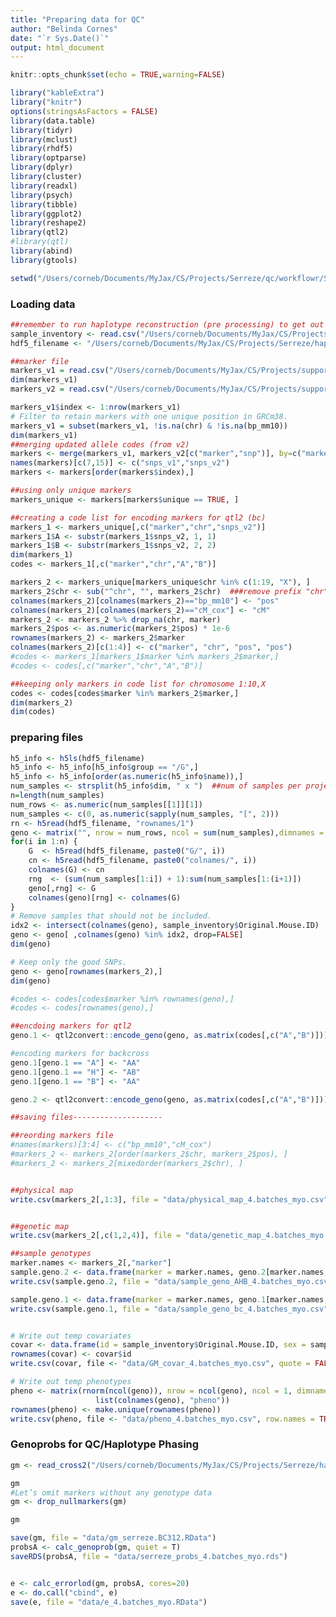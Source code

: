 ```yaml
---
title: "Preparing data for QC"
author: "Belinda Cornes"
date: "`r Sys.Date()`"
output: html_document
---
```


```r
knitr::opts_chunk$set(echo = TRUE,warning=FALSE)

library("kableExtra")
library("knitr")
options(stringsAsFactors = FALSE)
library(data.table) 
library(tidyr)     
library(mclust)     
library(rhdf5)      
library(optparse)
library(dplyr)
library(cluster)
library(readxl)
library(psych)
library(tibble)
library(ggplot2)
library(reshape2)
library(qtl2)
#library(qtl)
library(abind)
library(gtools)

setwd("/Users/corneb/Documents/MyJax/CS/Projects/Serreze/qc/workflowr/Serreze-T1D_Workflow")

```


### Loading data
```r

##remember to run haplotype reconstruction (pre processing) to get out sample_inventory and hdf5 file
sample_inventory <- read.csv("/Users/corneb/Documents/MyJax/CS/Projects/Serreze/haplotype.reconstruction/output_4.batches_myo_corrected/DODB_inventory_serreze_myo_4.batches_DO.csv", stringsAsFactors=FALSE, colClasses = c("character"))
hdf5_filename <- "/Users/corneb/Documents/MyJax/CS/Projects/Serreze/haplotype.reconstruction/output_4.batches_myo/hdf5_serreze_myo_4.batches_DO.h5"

##marker file
markers_v1 = read.csv("/Users/corneb/Documents/MyJax/CS/Projects/support.files/MUGAarrays/UWisc/gm_uwisc_v1.csv", as.is=T)
dim(markers_v1)
markers_v2 = read.csv("/Users/corneb/Documents/MyJax/CS/Projects/support.files/MUGAarrays/UWisc/gm_uwisc_v2.csv", as.is=T)

markers_v1$index <- 1:nrow(markers_v1)
# Filter to retain markers with one unique position in GRCm38.
markers_v1 = subset(markers_v1, !is.na(chr) & !is.na(bp_mm10))
dim(markers_v1)
##merging updated allele codes (from v2)
markers <- merge(markers_v1, markers_v2[c("marker","snp")], by=c("marker"), all.x=T)
names(markers)[c(7,15)] <- c("snps_v1","snps_v2")
markers <- markers[order(markers$index),]

##using only unique markers
markers_unique <- markers[markers$unique == TRUE, ]

##creating a code list for encoding markers for qtl2 (bc)
markers_1 <- markers_unique[,c("marker","chr","snps_v2")]
markers_1$A <- substr(markers_1$snps_v2, 1, 1)
markers_1$B <- substr(markers_1$snps_v2, 2, 2)
dim(markers_1)
codes <- markers_1[,c("marker","chr","A","B")]

markers_2 <- markers_unique[markers_unique$chr %in% c(1:19, "X"), ]
markers_2$chr <- sub("^chr", "", markers_2$chr)  ###remove prefix "chr"
colnames(markers_2)[colnames(markers_2)=="bp_mm10"] <- "pos" 
colnames(markers_2)[colnames(markers_2)=="cM_cox"] <- "cM"
markers_2 <- markers_2 %>% drop_na(chr, marker) 
markers_2$pos <- as.numeric(markers_2$pos) * 1e-6
rownames(markers_2) <- markers_2$marker
colnames(markers_2)[c(1:4)] <- c("marker", "chr", "pos", "pos")
#codes <- markers_1[markers_1$marker %in% markers_2$marker,]
#codes <- codes[,c("marker","chr","A","B")]

##keeping only markers in code list for chromosome 1:10,X
codes <- codes[codes$marker %in% markers_2$marker,]
dim(markers_2)
dim(codes)

```

### preparing files
```r


h5_info <- h5ls(hdf5_filename)
h5_info <- h5_info[h5_info$group == "/G",]
h5_info <- h5_info[order(as.numeric(h5_info$name)),]
num_samples <- strsplit(h5_info$dim, " x ")  ##num of samples per project
n=length(num_samples)
num_rows <- as.numeric(num_samples[[1]][1])
num_samples <- c(0, as.numeric(sapply(num_samples, "[", 2)))  
rn <- h5read(hdf5_filename, "rownames/1")
geno <- matrix("", nrow = num_rows, ncol = sum(num_samples),dimnames = list(rn, rep("", sum(num_samples))))
for(i in 1:n) {
    G  <- h5read(hdf5_filename, paste0("G/", i))
    cn <- h5read(hdf5_filename, paste0("colnames/", i))
    colnames(G) <- cn
    rng  <- (sum(num_samples[1:i]) + 1):sum(num_samples[1:(i+1)])
    geno[,rng] <- G
    colnames(geno)[rng] <- colnames(G)
} 
# Remove samples that should not be included.
idx2 <- intersect(colnames(geno), sample_inventory$Original.Mouse.ID)
geno <- geno[ ,colnames(geno) %in% idx2, drop=FALSE]
dim(geno)

# Keep only the good SNPs.
geno <- geno[rownames(markers_2),]
dim(geno)

#codes <- codes[codes$marker %in% rownames(geno),]
#codes <- codes[rownames(geno),]

##encdoing markers for qtl2
geno.1 <- qtl2convert::encode_geno(geno, as.matrix(codes[,c("A","B")]))

#encoding markers for backcross
geno.1[geno.1 == "A"] <- "AA"
geno.1[geno.1 == "H"] <- "AB"
geno.1[geno.1 == "B"] <- "AA"

geno.2 <- qtl2convert::encode_geno(geno, as.matrix(codes[,c("A","B")]))

##saving files--------------------

##reording markers file
#names(markers)[3:4] <- c("bp_mm10","cM_cox")
#markers_2 <- markers_2[order(markers_2$chr, markers_2$pos), ]
#markers_2 <- markers_2[mixedorder(markers_2$chr), ]


##physical map
write.csv(markers_2[,1:3], file = "data/physical_map_4.batches_myo.csv",row.names = FALSE, quote = FALSE)


##genetic map
write.csv(markers_2[,c(1,2,4)], file = "data/genetic_map_4.batches_myo.csv",row.names = FALSE, col.names =c("marker", "chr", "pos"), quote = FALSE)  

##sample genotypes
marker.names <- markers_2[,"marker"]
sample.geno.2 <- data.frame(marker = marker.names, geno.2[marker.names,], stringsAsFactors = F, check.names=F)
write.csv(sample.geno.2, file = "data/sample_geno_AHB_4.batches_myo.csv",row.names = F, quote = F)

sample.geno.1 <- data.frame(marker = marker.names, geno.1[marker.names,], stringsAsFactors = F, check.names=F)
write.csv(sample.geno.1, file = "data/sample_geno_bc_4.batches_myo.csv",row.names = F, quote = F)


# Write out temp covariates
covar <- data.frame(id = sample_inventory$Original.Mouse.ID, sex = sample_inventory$Sex)
rownames(covar) <- covar$id
write.csv(covar, file <- "data/GM_covar_4.batches_myo.csv", quote = FALSE)

# Write out temp phenotypes  
pheno <- matrix(rnorm(ncol(geno)), nrow = ncol(geno), ncol = 1, dimnames =
                   list(colnames(geno), "pheno")) 
rownames(pheno) <- make.unique(rownames(pheno))
write.csv(pheno, file <- "data/pheno_4.batches_myo.csv", row.names = TRUE, quote = FALSE)

```

### Genoprobs for QC/Haplotype Phasing
```r

gm <- read_cross2("/Users/corneb/Documents/MyJax/CS/Projects/Serreze/haplotype.reconstruction/output_4.batches_myo_corrected/gm_bc_4.batches_myo_BC217.json")

gm
#Let’s omit markers without any genotype data
gm <- drop_nullmarkers(gm)

gm

save(gm, file = "data/gm_serreze.BC312.RData")
probsA <- calc_genoprob(gm, quiet = T)
saveRDS(probsA, file = "data/serreze_probs_4.batches_myo.rds")


e <- calc_errorlod(gm, probsA, cores=20)
e <- do.call("cbind", e)
save(e, file = "data/e_4.batches_myo.RData")
```